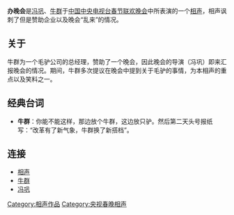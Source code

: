 {{unreferenced|time=2015-12-09T16:48:50+00:00}}
'''办晚会'''是[[冯巩|冯巩]]、[[牛群|牛群]]于[[中国中央电视台春节联欢晚会|中国中央电视台春节联欢晚会]]中所表演的一个[[相声|相声]]，相声讽刺了但是赞助企业以及晚会“乱来”的情况。
== 关于 ==
牛群为一个毛驴公司的总经理，赞助了一个晚会，因此晚会的导演（冯巩）即来汇报晚会的情况。期间，牛群多次提议在晚会中提到关于毛驴的事情，为本相声的重点以及笑料之一。
== 经典台词 ==
*'''牛群'''：你能不能这样，那边放个牛群，这边放只驴。然后第二天头号报纸写：“改革有了新气象，牛群换了新搭档”。

== 连接 ==
*[[相声|相声]]
*[[牛群|牛群]]
*[[冯巩|冯巩]]

[[Category:相声作品|Category:相声作品]]
[[Category:央视春晚相声|Category:央视春晚相声]]